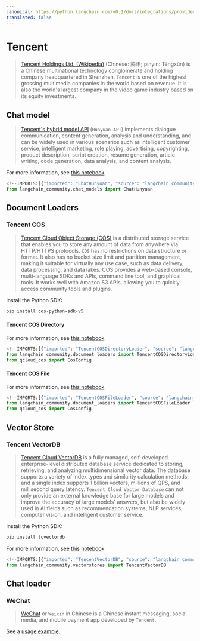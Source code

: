 ```yaml
---
canonical: https://python.langchain.com/v0.1/docs/integrations/providers/tencent
translated: false
---
```


# Tencent

>[Tencent Holdings Ltd. (Wikipedia)](https://en.wikipedia.org/wiki/Tencent) (Chinese: 腾讯; pinyin: Téngxùn)
> is a Chinese multinational technology conglomerate and holding company headquartered
> in Shenzhen. `Tencent` is one of the highest grossing multimedia companies in the
> world based on revenue. It is also the world's largest company in the video game industry
> based on its equity investments.

## Chat model

>[Tencent's hybrid model API](https://cloud.tencent.com/document/product/1729) (`Hunyuan API`)
> implements dialogue communication, content generation,
> analysis and understanding, and can be widely used in various scenarios such as intelligent
> customer service, intelligent marketing, role playing, advertising, copyrighting, product description,
> script creation, resume generation, article writing, code generation, data analysis, and content
> analysis.

For more information, see [this notebook](/docs/integrations/chat/tencent_hunyuan)

```python
<!--IMPORTS:[{"imported": "ChatHunyuan", "source": "langchain_community.chat_models", "docs": "https://api.python.langchain.com/en/latest/chat_models/langchain_community.chat_models.hunyuan.ChatHunyuan.html", "title": "Tencent"}]-->
from langchain_community.chat_models import ChatHunyuan
```

## Document Loaders

### Tencent COS

>[Tencent Cloud Object Storage (COS)](https://www.tencentcloud.com/products/cos) is a distributed
> storage service that enables you to store any amount of data from anywhere via HTTP/HTTPS protocols.
> `COS` has no restrictions on data structure or format. It also has no bucket size limit and
> partition management, making it suitable for virtually any use case, such as data delivery,
> data processing, and data lakes. COS provides a web-based console, multi-language SDKs and APIs,
> command line tool, and graphical tools. It works well with Amazon S3 APIs, allowing you to quickly
> access community tools and plugins.

Install the Python SDK:

```bash
pip install cos-python-sdk-v5
```

#### Tencent COS Directory

For more information, see [this notebook](/docs/integrations/document_loaders/tencent_cos_directory)

```python
<!--IMPORTS:[{"imported": "TencentCOSDirectoryLoader", "source": "langchain_community.document_loaders", "docs": "https://api.python.langchain.com/en/latest/document_loaders/langchain_community.document_loaders.tencent_cos_directory.TencentCOSDirectoryLoader.html", "title": "Tencent"}]-->
from langchain_community.document_loaders import TencentCOSDirectoryLoader
from qcloud_cos import CosConfig
```

#### Tencent COS File

For more information, see [this notebook](/docs/integrations/document_loaders/tencent_cos_file)

```python
<!--IMPORTS:[{"imported": "TencentCOSFileLoader", "source": "langchain_community.document_loaders", "docs": "https://api.python.langchain.com/en/latest/document_loaders/langchain_community.document_loaders.tencent_cos_file.TencentCOSFileLoader.html", "title": "Tencent"}]-->
from langchain_community.document_loaders import TencentCOSFileLoader
from qcloud_cos import CosConfig
```

## Vector Store

### Tencent VectorDB

>[Tencent Cloud VectorDB](https://www.tencentcloud.com/products/vdb) is a fully managed,
> self-developed enterprise-level distributed database service
>dedicated to storing, retrieving, and analyzing multidimensional vector data. The database supports a variety of index
>types and similarity calculation methods, and a single index supports 1 billion vectors, millions of QPS, and
>millisecond query latency. `Tencent Cloud Vector Database` can not only provide an external knowledge base for large
>models and improve the accuracy of large models' answers, but also be widely used in AI fields such as
>recommendation systems, NLP services, computer vision, and intelligent customer service.

Install the Python SDK:

```bash
pip install tcvectordb
```

For more information, see [this notebook](/docs/integrations/vectorstores/tencentvectordb)

```python
<!--IMPORTS:[{"imported": "TencentVectorDB", "source": "langchain_community.vectorstores", "docs": "https://api.python.langchain.com/en/latest/vectorstores/langchain_community.vectorstores.tencentvectordb.TencentVectorDB.html", "title": "Tencent"}]-->
from langchain_community.vectorstores import TencentVectorDB
```

## Chat loader

### WeChat

>[WeChat](https://www.wechat.com/) or `Weixin` in Chinese is a Chinese
> instant messaging, social media, and mobile payment app developed by `Tencent`.

See a [usage example](/docs/integrations/chat_loaders/wechat).